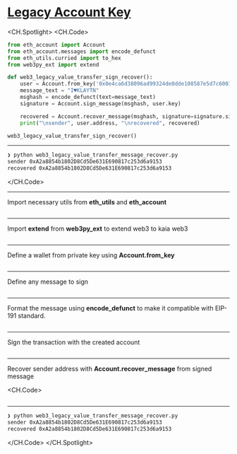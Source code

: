 # [Legacy Account Key](https://docs.kaia.io/references/sdk/web3py-ext/account-management/sign-message/legacy-recover-msg)

<CH.Spotlight>
<CH.Code>

```py web3_legacy_value_transfer_message_recover.py
from eth_account import Account
from eth_account.messages import encode_defunct
from eth_utils.curried import to_hex
from web3py_ext import extend

def web3_legacy_value_transfer_sign_recover():
    user = Account.from_key('0x0e4ca6d38096ad99324de0dde108587e5d7c600165ae4cd6c2462c597458c2b8')
    message_text = "I♥KLAYTN"
    msghash = encode_defunct(text=message_text)
    signature = Account.sign_message(msghash, user.key)

    recovered = Account.recover_message(msghash, signature=signature.signature)
    print("\nsender", user.address, "\nrecovered", recovered)

web3_legacy_value_transfer_sign_recover()
```

---

```zsh output
❯ python web3_legacy_value_transfer_message_recover.py
sender 0xA2a8854b1802D8Cd5De631E690817c253d6a9153
recovered 0xA2a8854b1802D8Cd5De631E690817c253d6a9153
```

</CH.Code>

---

Import necessary utils from **eth_utils** and **eth_account**

```py web3_legacy_value_transfer_message_recover.py focus=1:3

```

---

Import **extend** from **web3py_ext** to extend web3 to kaia web3

```py web3_legacy_value_transfer_message_recover.py focus=4

```

---

Define a wallet from private key using **Account.from_key**

```py web3_legacy_value_transfer_message_recover.py focus=7

```

---

Define any message to sign

```py web3_legacy_value_transfer_message_recover.py focus=8

```

---

Format the message using **encode_defunct** to make it compatible with EIP-191 standard.

```py web3_legacy_value_transfer_message_recover.py focus=9

```

---

Sign the transaction with the created account

```py web3_legacy_value_transfer_message_recover.py focus=10

```

---

Recover sender address with **Account.recover_message** from signed message

<CH.Code>
```py web3_legacy_value_transfer_message_recover.py focus=12:13

````
---

```zsh output
❯ python web3_legacy_value_transfer_message_recover.py
sender 0xA2a8854b1802D8Cd5De631E690817c253d6a9153
recovered 0xA2a8854b1802D8Cd5De631E690817c253d6a9153
````

</CH.Code>
</CH.Spotlight>
